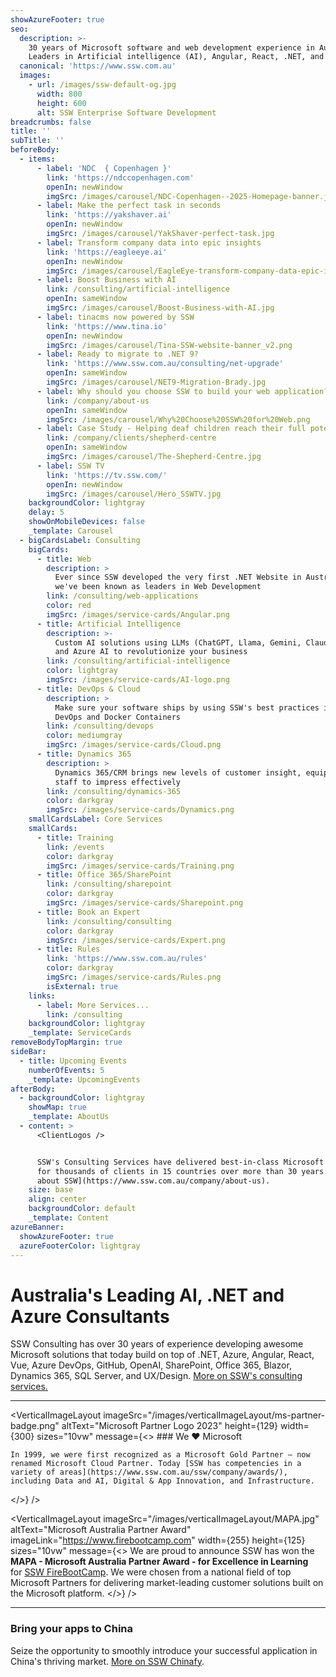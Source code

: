 ```yaml
---
showAzureFooter: true
seo:
  description: >-
    30 years of Microsoft software and web development experience in Australia.
    Leaders in Artificial intelligence (AI), Angular, React, .NET, and Azure.
  canonical: 'https://www.ssw.com.au'
  images:
    - url: /images/ssw-default-og.jpg
      width: 800
      height: 600
      alt: SSW Enterprise Software Development
breadcrumbs: false
title: ''
subTitle: ''
beforeBody:
  - items:
      - label: 'NDC  { Copenhagen }'
        link: 'https://ndccopenhagen.com'
        openIn: newWindow
        imgSrc: /images/carousel/NDC-Copenhagen--2025-Homepage-banner.jpg
      - label: Make the perfect task in seconds
        link: 'https://yakshaver.ai'
        openIn: newWindow
        imgSrc: /images/carousel/YakShaver-perfect-task.jpg
      - label: Transform company data into epic insights
        link: 'https://eagleeye.ai'
        openIn: newWindow
        imgSrc: /images/carousel/EagleEye-transform-company-data-epic-insights.jpg
      - label: Boost Business with AI
        link: /consulting/artificial-intelligence
        openIn: sameWindow
        imgSrc: /images/carousel/Boost-Business-with-AI.jpg
      - label: tinacms now powered by SSW
        link: 'https://www.tina.io'
        openIn: newWindow
        imgSrc: /images/carousel/Tina-SSW-website-banner_v2.png
      - label: Ready to migrate to .NET 9?
        link: 'https://www.ssw.com.au/consulting/net-upgrade'
        openIn: sameWindow
        imgSrc: /images/carousel/NET9-Migration-Brady.jpg
      - label: Why should you choose SSW to build your web application?
        link: /company/about-us
        openIn: sameWindow
        imgSrc: /images/carousel/Why%20Choose%20SSW%20for%20Web.png
      - label: Case Study - Helping deaf children reach their full potential
        link: /company/clients/shepherd-centre
        openIn: sameWindow
        imgSrc: /images/carousel/The-Shepherd-Centre.jpg
      - label: SSW TV
        link: 'https://tv.ssw.com/'
        openIn: newWindow
        imgSrc: /images/carousel/Hero_SSWTV.jpg
    backgroundColor: lightgray
    delay: 5
    showOnMobileDevices: false
    _template: Carousel
  - bigCardsLabel: Consulting
    bigCards:
      - title: Web
        description: >
          Ever since SSW developed the very first .NET Website in Australia,
          we've been known as leaders in Web Development
        link: /consulting/web-applications
        color: red
        imgSrc: /images/service-cards/Angular.png
      - title: Artificial Intelligence
        description: >-
          Custom AI solutions using LLMs (ChatGPT, Llama, Gemini, Claude, etc)
          and Azure AI to revolutionize your business
        link: /consulting/artificial-intelligence
        color: lightgray
        imgSrc: /images/service-cards/AI-logo.png
      - title: DevOps & Cloud
        description: >
          Make sure your software ships by using SSW's best practices in Azure,
          DevOps and Docker Containers
        link: /consulting/devops
        color: mediumgray
        imgSrc: /images/service-cards/Cloud.png
      - title: Dynamics 365
        description: >
          Dynamics 365/CRM brings new levels of customer insight, equipping
          staff to impress effectively
        link: /consulting/dynamics-365
        color: darkgray
        imgSrc: /images/service-cards/Dynamics.png
    smallCardsLabel: Core Services
    smallCards:
      - title: Training
        link: /events
        color: darkgray
        imgSrc: /images/service-cards/Training.png
      - title: Office 365/SharePoint
        link: /consulting/sharepoint
        color: darkgray
        imgSrc: /images/service-cards/Sharepoint.png
      - title: Book an Expert
        link: /consulting/consulting
        color: darkgray
        imgSrc: /images/service-cards/Expert.png
      - title: Rules
        link: 'https://www.ssw.com.au/rules'
        color: darkgray
        imgSrc: /images/service-cards/Rules.png
        isExternal: true
    links:
      - label: More Services...
        link: /consulting
    backgroundColor: lightgray
    _template: ServiceCards
removeBodyTopMargin: true
sideBar:
  - title: Upcoming Events
    numberOfEvents: 5
    _template: UpcomingEvents
afterBody:
  - backgroundColor: lightgray
    showMap: true
    _template: AboutUs
  - content: >
      <ClientLogos />


      SSW's Consulting Services have delivered best-in-class Microsoft solutions
      for thousands of clients in 15 countries over more than 30 years. [More
      about SSW](https://www.ssw.com.au/company/about-us).
    size: base
    align: center
    backgroundColor: default
    _template: Content
azureBanner:
  showAzureFooter: true
  azureFooterColor: lightgray
---
```


# Australia's Leading AI, .NET and Azure Consultants

SSW Consulting has over 30 years of experience developing awesome Microsoft solutions that today build on top of .NET, Azure, Angular, React, Vue, Azure DevOps, GitHub, OpenAI, SharePoint, Office 365, Blazor, Dynamics 365, SQL Server, and UX/Design. [More on SSW's consulting services.](https://www.ssw.com.au/consulting "More on SSW's consulting services")

***

<VerticalImageLayout
  imageSrc="/images/verticalImageLayout/ms-partner-badge.png"
  altText="Microsoft Partner Logo 2023"
  height={129}
  width={300}
  sizes="10vw"
  message={<>
    ### We ❤️ Microsoft
    
    In 1999, we were first recognized as a Microsoft Gold Partner – now renamed Microsoft Cloud Partner. Today [SSW has competencies in a variety of areas](https://www.ssw.com.au/ssw/company/awards/), including Data and AI, Digital & App Innovation, and Infrastructure.
  </>}
/>

<VerticalImageLayout
  imageSrc="/images/verticalImageLayout/MAPA.jpg"
  altText="Microsoft Australia Partner Award"
  imageLink="https://www.firebootcamp.com"
  width={255}
  height={125}
  sizes="10vw"
  message={<>
    We are proud to announce SSW has won the **MAPA - Microsoft Australia
    Partner Award - for Excellence in Learning** for [SSW
    FireBootCamp](https://www.firebootcamp.com/). We were chosen from a
    national field of top Microsoft Partners for delivering market-leading
    customer solutions built on the Microsoft platform.
  </>}
/>

***

### Bring your apps to China <Flag country="China" />

Seize the opportunity to smoothly introduce your successful application in China's thriving market. [More on SSW Chinafy](https://www.ssw.com.au/consulting/chinafy-app).
